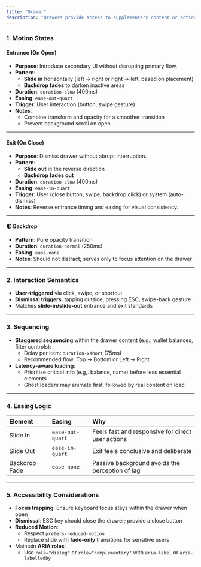 ```yaml
---
title: "Drawer"
description: "Drawers provide access to supplementary content or actions without leaving the current view. Depending on usage, they can be temporary, persistent, or contextual."
---
```



### 1. Motion States

#### **Entrance (On Open)**

- **Purpose**: Introduce secondary UI without disrupting primary flow.
- **Pattern**:
  - **Slide in** horizontally (left → right or right → left, based on placement)
  - **Backdrop fades** to darken inactive areas
- **Duration**: `duration-slow` (400ms)
- **Easing**: `ease-out-quart`
- **Trigger**: User interaction (button, swipe gesture)
- **Notes**:
  - Combine transform and opacity for a smoother transition
  - Prevent background scroll on open

---

#### **Exit (On Close)**

- **Purpose**: Dismiss drawer without abrupt interruption.
- **Pattern**:
  - **Slide out** in the reverse direction
  - **Backdrop fades out**
- **Duration**: `duration-slow` (400ms)
- **Easing**: `ease-in-quart`
- **Trigger**: User (close button, swipe, backdrop click) or system (auto-dismiss)
- **Notes**: Reverse entrance timing and easing for visual consistency.

---

#### 🌓 **Backdrop**

- **Pattern**: Pure opacity transition
- **Duration**: `duration-normal` (250ms)
- **Easing**: `ease-none`
- **Notes**: Should not distract; serves only to focus attention on the drawer

---

### 2. Interaction Semantics

- **User-triggered** via click, swipe, or shortcut
- **Dismissal triggers**: tapping outside, pressing ESC, swipe-back gesture
- Matches **slide-in/slide-out** entrance and exit standards

---

### 3. Sequencing

- **Staggered sequencing** within the drawer content (e.g., wallet balances, filter controls):
  - Delay per item: `duration-xshort` (75ms)
  - Recommended flow: Top → Bottom or Left → Right
- **Latency-aware loading**:
  - Prioritize critical info (e.g,. balance, name) before less essential elements
  - Ghost loaders may animate first, followed by real content on load

---

### 4. Easing Logic

| **Element**   | **Easing**       | **Why**                                           |
| :------------ | :--------------- | :------------------------------------------------ |
| Slide In      | `ease-out-quart` | Feels fast and responsive for direct user actions |
| Slide Out     | `ease-in-quart`  | Exit feels conclusive and deliberate              |
| Backdrop Fade | `ease-none`      | Passive background avoids the perception of lag   |

---

### 5. Accessibility Considerations

- **Focus trapping**: Ensure keyboard focus stays within the drawer when open
- **Dismissal**: ESC key should close the drawer; provide a close button
- **Reduced Motion**:
  - Respect `prefers-reduced-motion`
  - Replace slide with **fade-only** transitions for sensitive users
- Maintain **ARIA roles**:
  - Use `role="dialog"` or `role="complementary"` with `aria-label` or `aria-labelledby`